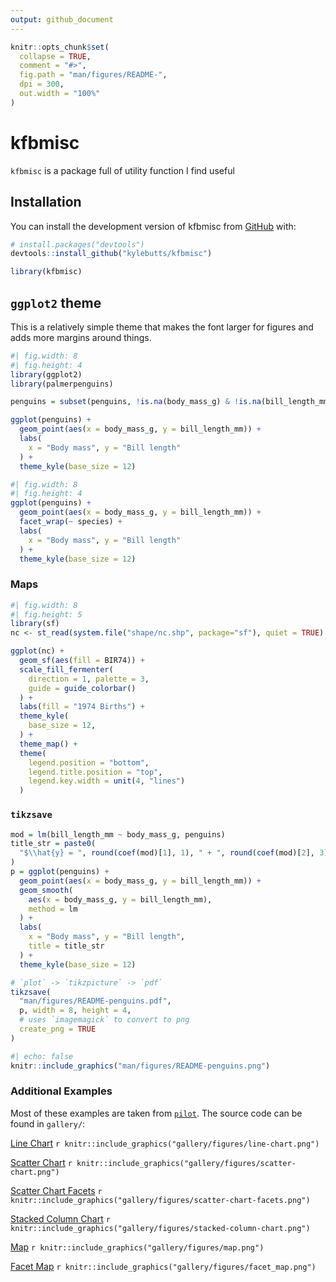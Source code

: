 ```yaml
---
output: github_document
---
```


<!-- README.md is generated from README.Rmd. Please edit that file -->

```r
knitr::opts_chunk$set(
  collapse = TRUE,
  comment = "#>",
  fig.path = "man/figures/README-",
  dpi = 300,
  out.width = "100%"
)
```

# kfbmisc

<!-- badges: start -->
<!-- badges: end -->

`kfbmisc` is a package full of utility function I find useful

## Installation

You can install the development version of kfbmisc from [GitHub](https://github.com/) with:

``` r
# install.packages("devtools")
devtools::install_github("kylebutts/kfbmisc")
```

```r
library(kfbmisc)
```

## `ggplot2` theme

This is a relatively simple theme that makes the font larger for figures and adds more margins around things. 

```r
#| fig.width: 8
#| fig.height: 4
library(ggplot2)
library(palmerpenguins)

penguins = subset(penguins, !is.na(body_mass_g) & !is.na(bill_length_mm))

ggplot(penguins) +
  geom_point(aes(x = body_mass_g, y = bill_length_mm)) +
  labs(
    x = "Body mass", y = "Bill length"
  ) +
  theme_kyle(base_size = 12)
```

```r
#| fig.width: 8
#| fig.height: 4
ggplot(penguins) +
  geom_point(aes(x = body_mass_g, y = bill_length_mm)) +
  facet_wrap(~ species) +
  labs(
    x = "Body mass", y = "Bill length"
  ) +
  theme_kyle(base_size = 12)
```

### Maps

```r
#| fig.width: 8
#| fig.height: 5
library(sf)
nc <- st_read(system.file("shape/nc.shp", package="sf"), quiet = TRUE)

ggplot(nc) +
  geom_sf(aes(fill = BIR74)) +
  scale_fill_fermenter(
    direction = 1, palette = 3,
    guide = guide_colorbar()
  ) + 
  labs(fill = "1974 Births") +
  theme_kyle(
    base_size = 12,
  ) + 
  theme_map() +
  theme(
    legend.position = "bottom",
    legend.title.position = "top",
    legend.key.width = unit(4, "lines")
  )
```

### `tikzsave`

```r
mod = lm(bill_length_mm ~ body_mass_g, penguins)
title_str = paste0(
  "$\\hat{y} = ", round(coef(mod)[1], 1), " + ", round(coef(mod)[2], 3), "x$"
)
p = ggplot(penguins) +
  geom_point(aes(x = body_mass_g, y = bill_length_mm)) +
  geom_smooth(
    aes(x = body_mass_g, y = bill_length_mm), 
    method = lm
  ) +
  labs(
    x = "Body mass", y = "Bill length",
    title = title_str
  ) +
  theme_kyle(base_size = 12)
```

```r
# `plot` -> `tikzpicture` -> `pdf`
tikzsave(
  "man/figures/README-penguins.pdf",
  p, width = 8, height = 4,
  # uses `imagemagick` to convert to png 
  create_png = TRUE 
)
```

```r
#| echo: false
knitr::include_graphics("man/figures/README-penguins.png")
```

### Additional Examples

Most of these examples are taken from [`pilot`](https://github.com/olihawkins/pilot). The source code can be found in `gallery/`:

[Line Chart](https://github.com/kylebutts/kfbmisc/blob/master/gallery/line-chart.R)
`r knitr::include_graphics("gallery/figures/line-chart.png")`

[Scatter Chart](https://github.com/kylebutts/kfbmisc/blob/master/gallery/scatter-chart-basic.R)
`r knitr::include_graphics("gallery/figures/scatter-chart.png")`

[Scatter Chart Facets](https://github.com/kylebutts/kfbmisc/blob/master/gallery/scatter-chart-facets.R)
`r knitr::include_graphics("gallery/figures/scatter-chart-facets.png")`

[Stacked Column Chart](https://github.com/kylebutts/kfbmisc/blob/master/gallery/stacked-column-chart.R)
`r knitr::include_graphics("gallery/figures/stacked-column-chart.png")`

[Map](https://github.com/kylebutts/kfbmisc/blob/master/gallery/map.R)
`r knitr::include_graphics("gallery/figures/map.png")`

[Facet Map](https://github.com/kylebutts/kfbmisc/blob/master/gallery/map.R)
`r knitr::include_graphics("gallery/figures/facet_map.png")`

